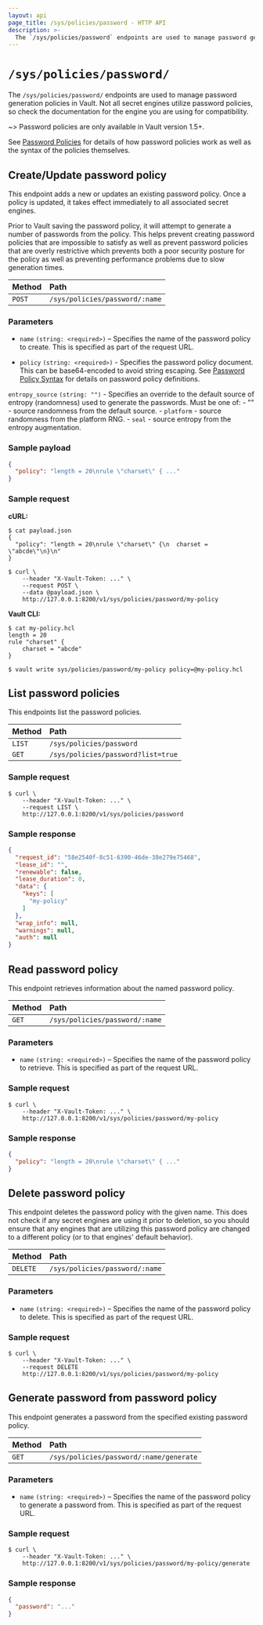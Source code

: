 ```yaml
---
layout: api
page_title: /sys/policies/password - HTTP API
description: >-
  The `/sys/policies/password` endpoints are used to manage password generation policies in Vault.
---
```


# `/sys/policies/password/`

The `/sys/policies/password/` endpoints are used to manage password generation policies in Vault.
Not all secret engines utilize password policies, so check the documentation for the engine you
are using for compatibility.

~> Password policies are only available in Vault version 1.5+.

See [Password Policies](/vault/docs/concepts/password-policies) for details of how password policies work
as well as the syntax of the policies themselves.

## Create/Update password policy

This endpoint adds a new or updates an existing password policy. Once a policy is updated,
it takes effect immediately to all associated secret engines.

Prior to Vault saving the password policy, it will attempt to generate a number of passwords
from the policy. This helps prevent creating password policies that are impossible to satisfy
as well as prevent password policies that are overly restrictive which prevents both a poor
security posture for the policy as well as preventing performance problems due to slow
generation times.

| Method | Path                           |
| :----- | :----------------------------- |
| `POST` | `/sys/policies/password/:name` |

### Parameters

- `name` `(string: <required>)` – Specifies the name of the password policy to create.
  This is specified as part of the request URL.

- `policy` `(string: <required>)` - Specifies the password policy document. This can be
  base64-encoded to avoid string escaping. See [Password Policy Syntax](/vault/docs/concepts/password-policies#password-policy-syntax)
  for details on password policy definitions.

 `entropy_source` `(string: "")` - Specifies an override to the default source of entropy
  (randomness) used to generate the passwords.  Must be one of:
    - "" - source randomness from the default source.
    - `platform` - source randomness from the platform RNG.
    - `seal` - source entropy from the entropy augmentation. <EnterpriseAlert inline="true" />

    
### Sample payload

```json
{
  "policy": "length = 20\nrule \"charset\" { ..."
}
```

### Sample request

**cURL:**

```shell
$ cat payload.json
{
  "policy": "length = 20\nrule \"charset\" {\n  charset = \"abcde\"\n}\n"
}

$ curl \
    --header "X-Vault-Token: ..." \
    --request POST \
    --data @payload.json \
    http://127.0.0.1:8200/v1/sys/policies/password/my-policy
```

**Vault CLI:**

```shell
$ cat my-policy.hcl
length = 20
rule "charset" {
    charset = "abcde"
}

$ vault write sys/policies/password/my-policy policy=@my-policy.hcl
```

## List password policies

This endpoints list the password policies.

| Method  | Path                               |
| :------ | :--------------------------------- |
| `LIST`  | `/sys/policies/password`           |
| `GET`   | `/sys/policies/password?list=true` |

### Sample request

```shell
$ curl \
    --header "X-Vault-Token: ..." \
    --request LIST \
    http://127.0.0.1:8200/v1/sys/policies/password
```

### Sample response

```json
{
  "request_id": "58e2540f-8c51-6390-46de-38e279e75468",
  "lease_id": "",
  "renewable": false,
  "lease_duration": 0,
  "data": {
    "keys": [
      "my-policy"
    ]
  },
  "wrap_info": null,
  "warnings": null,
  "auth": null
}
```

## Read password policy

This endpoint retrieves information about the named password policy.

| Method | Path                           |
| :----- | :----------------------------- |
| `GET`  | `/sys/policies/password/:name` |

### Parameters

- `name` `(string: <required>)` – Specifies the name of the password policy to retrieve.
  This is specified as part of the request URL.

### Sample request

```shell
$ curl \
    --header "X-Vault-Token: ..." \
    http://127.0.0.1:8200/v1/sys/policies/password/my-policy
```

### Sample response

```json
{
  "policy": "length = 20\nrule \"charset\" { ..."
}
```

## Delete password policy

This endpoint deletes the password policy with the given name. This does not check if any
secret engines are using it prior to deletion, so you should ensure that any engines that
are utilizing this password policy are changed to a different policy (or to that engines'
default behavior).

| Method   | Path                           |
| :------- | :----------------------------- |
| `DELETE` | `/sys/policies/password/:name` |

### Parameters

- `name` `(string: <required>)` – Specifies the name of the password policy to delete.
  This is specified as part of the request URL.

### Sample request

```shell
$ curl \
    --header "X-Vault-Token: ..." \
    --request DELETE
    http://127.0.0.1:8200/v1/sys/policies/password/my-policy
```

## Generate password from password policy

This endpoint generates a password from the specified existing password policy.

| Method | Path                                    |
| :----- | :-------------------------------------- |
| `GET`  | `/sys/policies/password/:name/generate` |

### Parameters

- `name` `(string: <required>)` – Specifies the name of the password policy to generate
  a password from. This is specified as part of the request URL.

### Sample request

```shell
$ curl \
    --header "X-Vault-Token: ..." \
    http://127.0.0.1:8200/v1/sys/policies/password/my-policy/generate
```

### Sample response

```json
{
  "password": "..."
}
```
